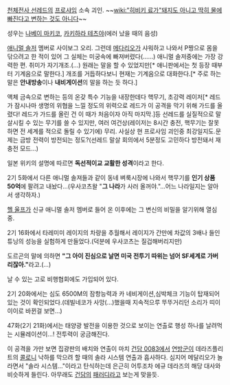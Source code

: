 [[천체전사 선레드]]의 [[프로샤임]] 소속 괴인. ~~[[wiki:"히비키 료가"돼지도 아니고 딱히 물에 빠진다고 변하는 것도 아니다]]~~

성우는 [[나베이 마키코]], [[카키하라 테츠야]](에러 났을 때의 음성)

[[애니멀 솔저]] 멤버로 사이보그 오리. 그런데 [[메다리오]]가 샤워하고 나와서 P짱으로 몸을 닦으려고 한 적이 있어 그 실체는 미궁속에 빠져버렸다(......) 애니멀 솔저중에는 가장 강력한 편. 취미가 자기개조.(...) 원래는 말을 할 수 있었지만[* 애니판에서는 첫 등장 때부터 기계음으로 말한다.] 개조를 거듭하다보니 현재는 기계음으로 대화한다.[* 주로 하는 말은 '''안내방송'''이나 '''내비게이션'''의 말을 하는 듯 하다.]

액체 금속으로 변하는 등의 온갖 특수 기능을 내장한데다 핵무기, 초강력 레이저[* 레드가 잠시나마 생명의 위협을 느낄 정도의 위력으로 레드가 이 공격을 막기 위해 가드를 올렸다! 레드가 가드를 올린 건 이 때가 처음이자 아직 마지막.]등 선레드를 실질적으로 말살시킬 수 있는 무기를 쓸 수 있지만, 여러 여건상(레이저는 8시간 충전, 핵무기는 잘못하면 전 세계를 적으로 돌릴 수 있기에) 무리. 사실상 현 프로사임 괴인중 최강일지도.문제는 금방 전력이 방전되는 정도?(선레드 말살 회의에서 5분정도 고민하다 방전돼서 재충전 모드...)

일본 위키의 설명에 따르면 '''독선적이교 교활한 성격'''이라고 한다.

2기 5화에서 다른 애니멀 솔져들과 같이 동네 벼룩시장에 나와서 핵무기를 '''인기 상품 50억'''에 팔려고 내놨다...(우사코츠왈 "'''그 나라'''가 사러 올꺼야."...어느 나라일지는 알아서 생각하자.)

[[헬 울프]]가 신규 애니멀 솔저 멤버로 들어 온 이후에는 그 변신의 비밀을 알기위해 열심중.

2기 16화에서 타레미미 레이지의 차량을 추월해서 레이지가 간만에 차값의 3배나 들인 튜닝의 성능을 실험하게 만들었다.(덕분에 우사코츠는 질겁해버리지만)

도르곤의 말에 의하면 '''"그 아이 진심으로 날면 미국 전투기 따위는 넘어 SF세계로 가버리잖아."'''라고.(...)

날 수 있는 고로 비행협회에도 가입되어 있다.

2기 20화에서는 심도 6500M의 잠항능력과 카 네비게이션,심박체크 기능이 탑재되어 있는 것이 확인되었다.(데빌네코가 사망(...)했을때 지속적으루 뚜뚜거리던 소리가 띠이이이로 바뀐걸 보면...) 

47화(2기 21화)에서는 태양광 발전을 이용한 것으로 보이는 연출로 행성 하나를 날려먹는 시뮬레이션이...! 전투력이 궁금해진다.

이 공격을 가만 보면 집광판의 배치와 연출이 마치 [[건담 0083]]에서 [[연방군]]이 데라즈플리트의 [[콜로니]] 낙하를 막으려 할 때의 솔라 시스템 연출과 흡사하다. 심지어 메달리오가 놀라면서 "솔라 시스템…"이라고 탄식하는데 은근히 어투조차 에규 데라즈의 해당 대사와 비슷하게 들린다. 아무래도 [[건담]]의 [[패러디]]라고 보는게 맞을듯.
